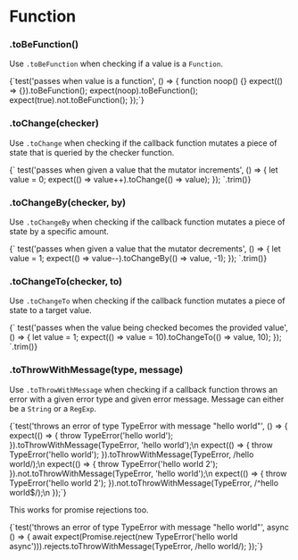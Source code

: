 
# Function

### .toBeFunction()

Use `.toBeFunction` when checking if a value is a `Function`.

<TestFile name="toBeFunction">
  {`test('passes when value is a function', () => {
  function noop() {}
  expect(() => {}).toBeFunction();
  expect(noop).toBeFunction();
  expect(true).not.toBeFunction();
});`}
</TestFile>

### .toChange(checker)

Use `.toChange` when checking if the callback function mutates a piece of state that is queried by the checker function.

<TestFile name="toChange">
  {`
test('passes when given a value that the mutator increments', () => {
  let value = 0;
  expect(() => value++).toChange(() => value);
});
  `.trim()}
</TestFile>

### .toChangeBy(checker, by)

Use `.toChangeBy` when checking if the callback function mutates a piece of state by a specific amount.

<TestFile name="toChangeBy">
  {`
test('passes when given a value that the mutator decrements', () => {
  let value = 1;
  expect(() => value--).toChangeBy(() => value, -1);
});
  `.trim()}
</TestFile>

### .toChangeTo(checker, to)

Use `.toChangeTo` when checking if the callback function mutates a piece of state to a target value.

<TestFile name="toChangeTo">
  {`
test('passes when the value being checked becomes the provided value', () => {
  let value = 1;
  expect(() => value = 10).toChangeTo(() => value, 10);
});
  `.trim()}
</TestFile>

### .toThrowWithMessage(type, message)

Use `.toThrowWithMessage` when checking if a callback function throws an error with a given error type and given error message. Message can either be a `String` or a `RegExp`.

<TestFile name="toThrowWithMessage">
  {`test('throws an error of type TypeError with message "hello world"', () => {
  expect(() => {
    throw TypeError('hello world');
  }).toThrowWithMessage(TypeError, 'hello world');\n
  expect(() => {
    throw TypeError('hello world');
  }).toThrowWithMessage(TypeError, /hello world/);\n
  expect(() => {
    throw TypeError('hello world 2');
  }).not.toThrowWithMessage(TypeError, 'hello world');\n
  expect(() => {
    throw TypeError('hello world 2');
  }).not.toThrowWithMessage(TypeError, /^hello world$/);\n
});`}
</TestFile>

This works for promise rejections too.

<TestFile name="toThrowWithMessage">
  {`test('throws an error of type TypeError with message "hello world"', async () => {
  await expect(Promise.reject(new TypeError('hello world async'))).rejects.toThrowWithMessage(TypeError, /hello world/);
});`}
</TestFile>
